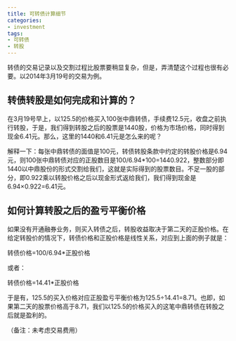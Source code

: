 ```yaml
---
title: 可转债计算细节
categories:
- investment
tags:
- 可转债
- 转股
---
```


转债的交易记录以及交割过程比股票要稍显复杂，但是，弄清楚这个过程也很有必要。以2014年3月19号的交易为例。

## 转债转股是如何完成和计算的？

在3月19号早上，以125.5的价格买入100张中鼎转债，手续费12.5元，收盘之前执行转股，于是，我们得到转股之后的股票是1440股，价格为市场价格，同时得到现金6.41元。那么，这里的1440和6.41元是怎么来的呢？

解释一下：每张中鼎转债的面值是100元，转债转股条款中约定的转股价格是6.94元，则100张中鼎转债对应的正股数目是100/6.94*100=1440.922，整数部分即1440以中鼎股份的形式交割给我们，这就是实际得到的股票数目。不足一股的部分，即0.922乘以转股价格之后以现金形式返给我们，我们得到现金是6.94×0.922=6.41元。

## 如何计算转股之后的盈亏平衡价格

如果没有开通融券业务，则买入转债之后，转股收益取决于第二天的正股价格。在给定转股价的情况下，转债价格和正股价格是线性关系，对应到上面的例子就是：

转债价格=100/6.94*正股价格

或者：

转债价格=14.41*正股价格

于是有，125.5的买入价格对应正股盈亏平衡价格为125.5÷14.41=8.71。也即，如果第二天的股票价格高于8.71，我们以125.5的价格买入的这笔中鼎转债在转股之后就是盈利的。

（备注：未考虑交易费用）


